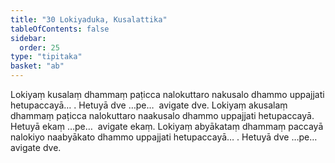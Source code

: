 ```yaml
---
title: "30 Lokiyaduka, Kusalattika"
tableOfContents: false
sidebar:
  order: 25
type: "tipitaka"
basket: "ab"
---
```



<DynamicBreadcrumb />

<Division number="39">

<Paragraph number="112">
Lokiyaṃ kusalaṃ dhammaṃ paṭicca nalokuttaro nakusalo dhammo uppajjati hetupaccayā… . Hetuyā dve …pe…  avigate dve.
</Paragraph>

<Paragraph number="113">
Lokiyaṃ akusalaṃ dhammaṃ paṭicca nalokuttaro naakusalo dhammo uppajjati hetupaccayā. Hetuyā ekaṃ …pe…  avigate ekaṃ.
</Paragraph>

<Paragraph number="114">
Lokiyaṃ abyākataṃ dhammaṃ paccayā nalokiyo naabyākato dhammo uppajjati hetupaccayā… . Hetuyā dve …pe…  avigate dve.
</Paragraph>
</Division>